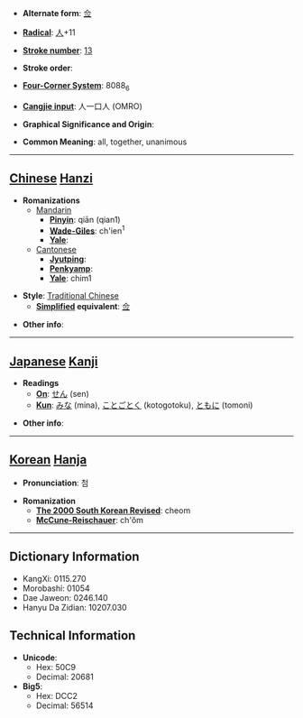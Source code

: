 * '''Alternate form''': [[佥]]

* '''[[Wiktionary:Chinese radical index| Radical]]''': [[Wiktionary:Chinese radical index 人|人]]+11

* '''[[Wiktionary:Chinese total strokes index|Stroke number]]''': [[Wiktionary:Chinese total strokes index 13|13]]

* '''Stroke order''': 

* '''[[Wiktionary:Chinese four corner index|Four-Corner System]]''': 8088<sub>6</sub>

* '''[[Wiktionary:Chinese Cangjie index|Cangjie input]]''': 人一口人 (OMRO)

* '''Graphical Significance and Origin''': 

* '''Common Meaning''': all, together, unanimous

----

== [[Chinese]] [[Hanzi]] ==

* '''Romanizations'''
** [[Mandarin]]
*** '''[[Pinyin]]''': qiān (qian1)
*** '''[[Wade-Giles]]''': ch'ien<sup>1</sup>
*** '''[[Yale]]''': 
**[[Cantonese]]
***'''[[Jyutping]]''':
***'''[[Penkyamp]]''': 
***'''[[Yale]]''': chim1

* '''Style''': [[Traditional Chinese]] 
** '''[[Simplified Chinese|Simplified]] equivalent''': [[佥]]

* '''Other info''': 

----

== [[Japanese]] [[Kanji]] ==

* '''Readings'''
** '''[[On]]''': [[せん]] (sen)
** '''[[Kun]]''': [[みな]] (mina), [[ことごとく]] (kotogotoku), [[ともに]] (tomoni)

* '''Other info''':  

----

== [[Korean]] [[Hanja]] ==

* '''Pronunciation''': 첨

* '''Romanization'''
** '''[[The 2000 South Korean Revised Romanization|The 2000 South Korean Revised]]''': cheom
** '''[[McCune-Reischauer]]''': ch'ŏm

----

== Dictionary Information ==

* KangXi: 0115.270
* Morobashi: 01054
* Dae Jaweon: 0246.140
* Hanyu Da Zidian: 10207.030

== Technical Information ==

* '''Unicode''':
** Hex: 50C9
** Decimal: 20681
* '''Big5''':
** Hex: DCC2
** Decimal: 56514